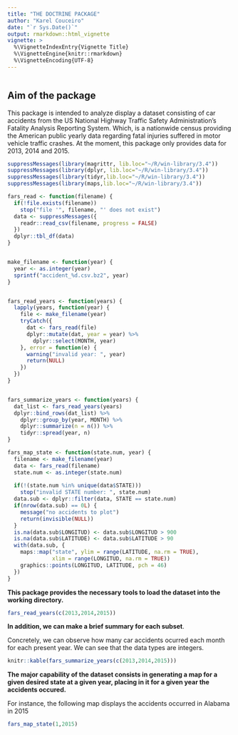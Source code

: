 ```yaml
---
title: "THE DOCTRINE PACKAGE"
author: "Karel Couceiro"
date: "`r Sys.Date()`"
output: rmarkdown::html_vignette
vignette: >
  %\VignetteIndexEntry{Vignette Title}
  %\VignetteEngine{knitr::rmarkdown}
  %\VignetteEncoding{UTF-8}
---
```


```r
```

## Aim of the package

This package is intended to analyze display a dataset consisting of car accidents from the US National Highway Traffic Safety Administration's Fatality Analysis Reporting System. Which, is a nationwide census providing the American public yearly data regarding fatal injuries suffered in motor vehicle traffic crashes. At the moment, this package only provides data for 2013, 2014 and 2015.


```r

suppressMessages(library(magrittr, lib.loc="~/R/win-library/3.4"))
suppressMessages(library(dplyr, lib.loc="~/R/win-library/3.4"))
suppressMessages(library(tidyr,lib.loc="~/R/win-library/3.4"))
suppressMessages(library(maps,lib.loc="~/R/win-library/3.4"))

fars_read <- function(filename) {
  if(!file.exists(filename))
    stop("file '", filename, "' does not exist")
  data <- suppressMessages({
    readr::read_csv(filename, progress = FALSE)
  })
  dplyr::tbl_df(data)
}


make_filename <- function(year) {
  year <- as.integer(year)
  sprintf("accident_%d.csv.bz2", year)
}


fars_read_years <- function(years) {
  lapply(years, function(year) {
    file <- make_filename(year)
    tryCatch({
      dat <- fars_read(file)
      dplyr::mutate(dat, year = year) %>% 
        dplyr::select(MONTH, year)
    }, error = function(e) {
      warning("invalid year: ", year)
      return(NULL)
    })
  })
}


fars_summarize_years <- function(years) {
  dat_list <- fars_read_years(years)
  dplyr::bind_rows(dat_list) %>% 
    dplyr::group_by(year, MONTH) %>% 
    dplyr::summarize(n = n()) %>%
    tidyr::spread(year, n)
}

fars_map_state <- function(state.num, year) {
  filename <- make_filename(year)
  data <- fars_read(filename)
  state.num <- as.integer(state.num)
  
  if(!(state.num %in% unique(data$STATE)))
    stop("invalid STATE number: ", state.num)
  data.sub <- dplyr::filter(data, STATE == state.num)
  if(nrow(data.sub) == 0L) {
    message("no accidents to plot")
    return(invisible(NULL))
  }
  is.na(data.sub$LONGITUD) <- data.sub$LONGITUD > 900
  is.na(data.sub$LATITUDE) <- data.sub$LATITUDE > 90
  with(data.sub, {
    maps::map("state", ylim = range(LATITUDE, na.rm = TRUE),
              xlim = range(LONGITUD, na.rm = TRUE))
    graphics::points(LONGITUD, LATITUDE, pch = 46)
  })
}

```



**This package provides the necessary tools to load the dataset into the working directory.**


```r

fars_read_years(c(2013,2014,2015))

```



**In addition, we can make a brief summary for each subset**. 

Concretely, we can observe how many car accidents ocurred each month for each present year. We can see that the data types are integers.

```r
knitr::kable(fars_summarize_years(c(2013,2014,2015)))
```




**The major capability of the dataset consists in generating a map for a given desired state at a given year, placing in it for a given year the accidents occured.**

For instance, the following map displays the accidents occurred in Alabama in 2015


```r

fars_map_state(1,2015)

```


